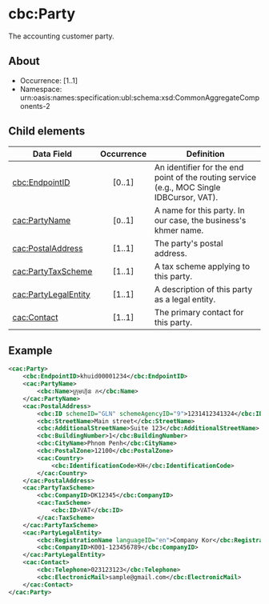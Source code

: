 # cbc:Party
The accounting customer party.

## About

* Occurrence: [1..1]
* Namespace: urn:oasis:names:specification:ubl:schema:xsd:CommonAggregateComponents-2


## Child elements

| Data Field                                             | Occurrence | Definition                                                                                |
| ------------------------------------------------------ | :--------: | ----------------------------------------------------------------------------------------- |
| [cbc:EndpointID](./party/endpoint-id.mdx)              |   [0..1]   | An identifier for the end point of the routing service (e.g., MOC Single IDBCursor, VAT). |
| [cac:PartyName](./party/party-name.mdx)                |   [០..1]   | A name for this party. In our case, the business's khmer name.                            |
| [cac:PostalAddress](./party/postal-address.mdx)        |   [1..1]   | The party's postal address.                                                               |
| [cac:PartyTaxScheme](./party/party-tax-scheme.mdx)     |   [1..1]   | A tax scheme applying to this party.                                                      |
| [cac:PartyLegalEntity](./party/party-legal-entity.mdx) |   [1..1]   | A description of this party as a legal entity.                                            |
| [cac:Contact](./party/contact.mdx)                     |   [1..1]   | The primary contact for this party.                                                       |

## Example

```xml
<cac:Party>
    <cbc:EndpointID>khuid00001234</cbc:EndpointID>
    <cac:PartyName>
        <cbc:Name>ក្រុមហ៊ុន ក</cbc:Name>
    </cac:PartyName>
    <cac:PostalAddress>
        <cbc:ID schemeID="GLN" schemeAgencyID="9">1231412341324</cbc:ID>
        <cbc:StreetName>Main street</cbc:StreetName>
        <cbc:AdditionalStreetName>Suite 123</cbc:AdditionalStreetName>
        <cbc:BuildingNumber>1</cbc:BuildingNumber>
        <cbc:CityName>Phnom Penh</cbc:CityName>
        <cbc:PostalZone>12100</cbc:PostalZone>
        <cac:Country>
            <cbc:IdentificationCode>KH</cbc:IdentificationCode>
        </cac:Country>
    </cac:PostalAddress>
    <cac:PartyTaxScheme>
        <cbc:CompanyID>DK12345</cbc:CompanyID>
        <cac:TaxScheme>
            <cbc:ID>VAT</cbc:ID>
        </cac:TaxScheme>
    </cac:PartyTaxScheme>
    <cac:PartyLegalEntity>
        <cbc:RegistrationName languageID="en">Company Kor</cbc:RegistrationName>
        <cbc:CompanyID>K001-123456789</cbc:CompanyID>
    </cac:PartyLegalEntity>
    <cac:Contact>
        <cbc:Telephone>023123123</cbc:Telephone>
        <cbc:ElectronicMail>sample@gmail.com</cbc:ElectronicMail>
    </cac:Contact>
</cac:Party>
```
